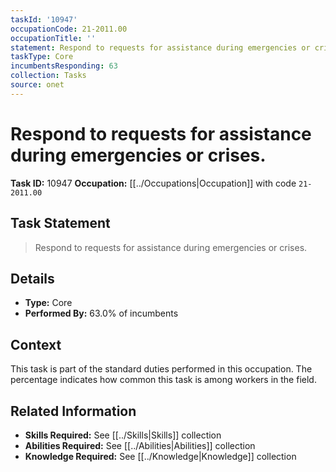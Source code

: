 ```yaml
---
taskId: '10947'
occupationCode: 21-2011.00
occupationTitle: ''
statement: Respond to requests for assistance during emergencies or crises.
taskType: Core
incumbentsResponding: 63
collection: Tasks
source: onet
---
```

# Respond to requests for assistance during emergencies or crises.

**Task ID:** 10947
**Occupation:** [[../Occupations|Occupation]] with code `21-2011.00`

## Task Statement

> Respond to requests for assistance during emergencies or crises.

## Details

- **Type:** Core
- **Performed By:** 63.0% of incumbents

## Context

This task is part of the standard duties performed in this occupation. The percentage indicates how common this task is among workers in the field.

## Related Information

- **Skills Required:** See [[../Skills|Skills]] collection
- **Abilities Required:** See [[../Abilities|Abilities]] collection
- **Knowledge Required:** See [[../Knowledge|Knowledge]] collection

